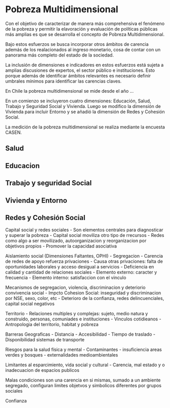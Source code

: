 # Pobreza Multidimensional

Con el objetivo de caracterizar de manera más comprehensiva el fenómeno de la pobreza y permitir la elavoración y evaluación de políticas públicas más amplias es que se desarrolla el concepto de Pobreza Multidimensional.

Bajo estos esfuerzos se busca incorporar otros ámbitos de carencia además de los realacionados al ingreso monetario, cosa de contar con un panorama más completo del estado de la sociedad.

La inclusión de dimensiones e indicadores en estos esfuerzos está sujeta a amplias discusiones de expertos, el sector público e instituciones. Esto porque además de identificar ámbitos relevantes es necesario definir umbrales mínimos para identificar las carencias claves.

En Chile la pobreza multidimensional se mide desde el año ...

En un comienzo se incluyeron cuatro dimensiones: Educación, Salud, Trabajo y Seguridad Social y Vivienda. Luego se modifico la dimensión de Vivienda para incluir Entorno y se añadió la dimensión de Redes y Cohesión Social.

La medición de la pobreza multidimensional se realiza mediante la encuesta CASEN.

## Salud

## Educacion

## Trabajo y seguridad Social

## Vivienda y Entorno

## Redes y Cohesión Social


Capital social y redes sociales
- Son elementos centrales para diagnosticar y superar la pobreza
- Capital social moviliza otro tipo de rrecursos
- Redes como algo a ser movilizado, autoorganizacion y reorganizacion por objetivos propios
- Promover la capacidad asociativa

Aislamiento social (Dimensiones Faltantes, OPHI)
- Segregacion
- Carencia de redes de apoyo refuerza privaciones
- Causa otras privaciones: falta de oportunidades laborales y acceso desigual a servicios
- Deficiencia en calidad y cantidad de relaciones sociales
- Elemento externo: caracter y frecuencia
- Elemento interno: satisfaccion con el vinculo

Mecanismos de segregacion, violencia, discriminacion y deteriorio convivencia social
- Impcto Cohesion Social: inseguridad y discriminacion por NSE, sexo, color, etc
- Deterioro de la confianza, redes delincuenciales, capital social negativos

Territorio
- Relaciones multiples y complejas: sujeto, medio natura y construido, personas, comuniades e instituciones
- Vinculos cotidieanos
- Antropologia del territorio, habitat y pobreza

Barreras Geograficas
- Distancia
- Accesibilidad
- Tiempo de traslado
- Disponibilidad sistemas de transporte

Riesgos para la salud física y mental
- Contaminantes
- insuficiencia areas verdes y bosques
- externalidades medioambientales

Limitantes al esparcimiento, vida social y cultural
- Carencia, mal estado y o inadecuacion de espacios publicos

Malas condiciones son una carencia en si mismas, sumado a un ambiente segregado, configuran limites objetvos y simbolicos diferentes por grupos sociales


Confianza
